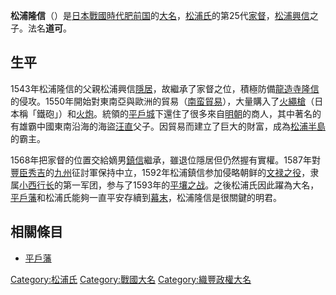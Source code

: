 {{unreferenced|time=2016-2-19}}
{{redirect2|松浦隆信|同名的平戶藩第三代藩主|松浦隆信 (平戶藩主)}}
{{Japanese|image=Matsura Takanobu(16th)cr.jpg|japanese=松浦 隆信|kana=まつうら たかのぶ|romaji=Matsuura Takanobu}}
'''松浦隆信'''（{{bd|1529年|（[[享祿|享祿]]二年）|1599年|4月1日（[[慶長|慶長]]四年三月六日）|}}）是[[日本戰國時代|日本戰國時代]][[肥前国|肥前国]]的[[大名_(稱謂)|大名]]，[[松浦氏|松浦氏]]的第25代[[家督|家督]]，[[松浦興信|松浦興信]]之子。法名'''道可'''。

== 生平 ==
1543年松浦隆信的父親松浦興信[[隱居_(家制度)|隱居]]，故繼承了家督之位，積極防備[[龍造寺隆信|龍造寺隆信]]的侵攻。1550年開始對東南亞與歐洲的貿易（[[南蛮貿易|南蛮貿易]]），大量購入了[[火繩槍|火繩槍]]（日本稱「鐵砲」）和[[火炮|火炮]]。統領的[[平戶城|平戶城]]下還住了很多來自[[明朝|明朝]]的商人，其中著名的有雄霸中國東南沿海的海盜[[汪直_(海商)|汪直]]父子。因貿易而建立了巨大的財富，成為[[松浦半島|松浦半島]]的霸主。

1568年把家督的位置交給嫡男[[松浦鎮信|鎮信]]繼承，雖退位隱居但仍然握有實權。1587年對[[豐臣秀吉|豐臣秀吉]]的[[九州島|九州]]征討軍保持中立，1592年松浦鎮信参加侵略朝鲜的[[文禄之役|文禄之役]]，隶属[[小西行长|小西行长]]的第一军团，参与了1593年的[[平壤之戰_(1592年)|平壤之战]]。之後松浦氏因此躍為大名，[[平戶藩|平戶藩]]和松浦氏能夠一直平安存續到[[幕末|幕末]]，松浦隆信是很關鍵的明君。

== 相關條目 ==
*[[平戶藩|平戶藩]]

{{Japan-Daimyō-stub}}

{{DEFAULTSORT:Matsuura, Takanobu}}
[[Category:松浦氏|Category:松浦氏]]
[[Category:戰國大名|Category:戰國大名]]
[[Category:織豐政權大名|Category:織豐政權大名]]